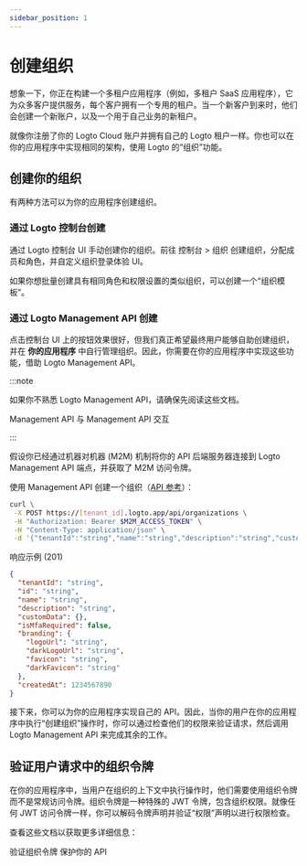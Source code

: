 ```yaml
---
sidebar_position: 1
---
```


# 创建组织

想象一下，你正在构建一个多租户应用程序（例如，多租户 SaaS 应用程序），它为众多客户提供服务，每个客户拥有一个专用的租户。当一个新客户到来时，他们会创建一个新账户，以及一个用于自己业务的新租户。

就像你注册了你的 Logto Cloud 账户并拥有自己的 Logto 租户一样。你也可以在你的应用程序中实现相同的架构，使用 Logto 的“组织”功能。

## 创建你的组织

有两种方法可以为你的应用程序创建组织。

### 通过 Logto 控制台创建

通过 Logto 控制台 UI 手动创建你的组织。前往 <CloudLink to="/organizations">控制台 > 组织</CloudLink> 创建组织，分配成员和角色，并自定义组织登录体验 UI。

如果你想批量创建具有相同角色和权限设置的类似组织，可以创建一个“组织模板”。

### 通过 Logto Management API 创建

点击控制台 UI 上的按钮效果很好，但我们真正希望最终用户能够自助创建组织，并在 **你的应用程序** 中自行管理组织。因此，你需要在你的应用程序中实现这些功能，借助 Logto Management API。

:::note

如果你不熟悉 Logto Management API，请确保先阅读这些文档。

<Url href="/concepts/core-service/#management-api">Management API</Url>
<Url href="/integrate-logto/interact-with-management-api">与 Management API 交互</Url>

:::

假设你已经通过机器对机器 (M2M) 机制将你的 API 后端服务器连接到 Logto Management API 端点，并获取了 M2M 访问令牌。

使用 Management API 创建一个组织（[API 参考](https://openapi.logto.io/operation/operation-createorganization)）：

```bash
curl \
 -X POST https://[tenant_id].logto.app/api/organizations \
 -H "Authorization: Bearer $M2M_ACCESS_TOKEN" \
 -H "Content-Type: application/json" \
 -d '{"tenantId":"string","name":"string","description":"string","customData":{},"isMfaRequired":false,"branding":{"logoUrl":"string","darkLogoUrl":"string","favicon":"string","darkFavicon":"string"},"createdAt":1234567890}'
```

响应示例 (201)

```json
{
  "tenantId": "string",
  "id": "string",
  "name": "string",
  "description": "string",
  "customData": {},
  "isMfaRequired": false,
  "branding": {
    "logoUrl": "string",
    "darkLogoUrl": "string",
    "favicon": "string",
    "darkFavicon": "string"
  },
  "createdAt": 1234567890
}
```

接下来，你可以为你的应用程序实现自己的 API。因此，当你的用户在你的应用程序中执行“创建组织”操作时，你可以通过检查他们的权限来验证请求，然后调用 Logto Management API 来完成其余的工作。

## 验证用户请求中的组织令牌

在你的应用程序中，当用户在组织的上下文中执行操作时，他们需要使用组织令牌而不是常规访问令牌。组织令牌是一种特殊的 JWT 令牌，包含组织权限。就像任何 JWT 访问令牌一样，你可以解码令牌声明并验证“权限”声明以进行权限检查。

查看这些文档以获取更多详细信息：

<Url href="/authorization/organization-template/protect-organization-resources">验证组织令牌</Url>
<Url href="/authorization/api-resources/protect-your-api">保护你的 API</Url>
